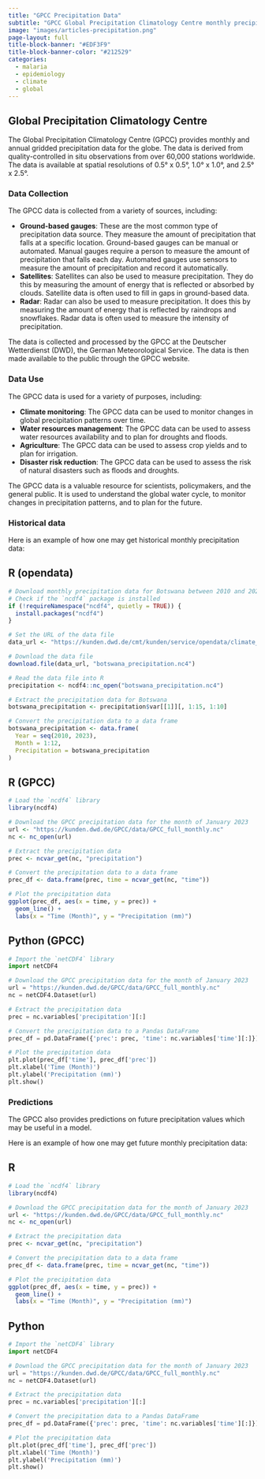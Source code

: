 ```yaml
---
title: "GPCC Precipitation Data"
subtitle: "GPCC Global Precipitation Climatology Centre monthly precipitation dataset from 1891-present is calculated from global station data."
image: "images/articles-precipitation.png"
page-layout: full
title-block-banner: "#EDF3F9"
title-block-banner-color: "#212529"
categories:
  - malaria
  - epidemiology
  - climate
  - global
---
```


## Global Precipitation Climatology Centre

The Global Precipitation Climatology Centre (GPCC) provides monthly and annual gridded precipitation data for the globe. The data is derived from quality-controlled in situ observations from over 60,000 stations worldwide. The data is available at spatial resolutions of 0.5° x 0.5°, 1.0° x 1.0°, and 2.5° x 2.5°.

### Data Collection
The GPCC data is collected from a variety of sources, including:

* **Ground-based gauges**: These are the most common type of precipitation data source. They measure the amount of precipitation that falls at a specific location. Ground-based gauges can be manual or automated. Manual gauges require a person to measure the amount of precipitation that falls each day. Automated gauges use sensors to measure the amount of precipitation and record it automatically.
* **Satellites**: Satellites can also be used to measure precipitation. They do this by measuring the amount of energy that is reflected or absorbed by clouds. Satellite data is often used to fill in gaps in ground-based data.
* **Radar**: Radar can also be used to measure precipitation. It does this by measuring the amount of energy that is reflected by raindrops and snowflakes. Radar data is often used to measure the intensity of precipitation.

The data is collected and processed by the GPCC at the Deutscher Wetterdienst (DWD), the German Meteorological Service. The data is then made available to the public through the GPCC website.

### Data Use
The GPCC data is used for a variety of purposes, including:

* **Climate monitoring**: The GPCC data can be used to monitor changes in global precipitation patterns over time.
* **Water resources management**: The GPCC data can be used to assess water resources availability and to plan for droughts and floods.
* **Agriculture**: The GPCC data can be used to assess crop yields and to plan for irrigation.
* **Disaster risk reduction**: The GPCC data can be used to assess the risk of natural disasters such as floods and droughts.

The GPCC data is a valuable resource for scientists, policymakers, and the general public. It is used to understand the global water cycle, to monitor changes in precipitation patterns, and to plan for the future.

### Historical data

Here is an example of how one may get historical monthly precipitation data:

::: panel-tabset
## R (opendata)

``` r
# Download monthly precipitation data for Botswana between 2010 and 2023
# Check if the `ncdf4` package is installed
if (!requireNamespace("ncdf4", quietly = TRUE)) {
  install.packages("ncdf4")
}

# Set the URL of the data file
data_url <- "https://kunden.dwd.de/cmt/kunden/service/opendata/climate_timeseries/gridded/precipitation/africa/monthly/africa_prec_mon_grid_africa_full.nc4"

# Download the data file
download.file(data_url, "botswana_precipitation.nc4")

# Read the data file into R
precipitation <- ncdf4::nc_open("botswana_precipitation.nc4")

# Extract the precipitation data for Botswana
botswana_precipitation <- precipitation$var[[1]][, 1:15, 1:10]

# Convert the precipitation data to a data frame
botswana_precipitation <- data.frame(
  Year = seq(2010, 2023),
  Month = 1:12,
  Precipitation = botswana_precipitation
)
```

## R (GPCC)

``` r
# Load the `ncdf4` library
library(ncdf4)

# Download the GPCC precipitation data for the month of January 2023
url <- "https://kunden.dwd.de/GPCC/data/GPCC_full_monthly.nc"
nc <- nc_open(url)

# Extract the precipitation data
prec <- ncvar_get(nc, "precipitation")

# Convert the precipitation data to a data frame
prec_df <- data.frame(prec, time = ncvar_get(nc, "time"))

# Plot the precipitation data
ggplot(prec_df, aes(x = time, y = prec)) +
  geom_line() +
  labs(x = "Time (Month)", y = "Precipitation (mm)")
```

## Python (GPCC)

``` python
# Import the `netCDF4` library
import netCDF4

# Download the GPCC precipitation data for the month of January 2023
url = "https://kunden.dwd.de/GPCC/data/GPCC_full_monthly.nc"
nc = netCDF4.Dataset(url)

# Extract the precipitation data
prec = nc.variables['precipitation'][:]

# Convert the precipitation data to a Pandas DataFrame
prec_df = pd.DataFrame({'prec': prec, 'time': nc.variables['time'][:]})

# Plot the precipitation data
plt.plot(prec_df['time'], prec_df['prec'])
plt.xlabel('Time (Month)')
plt.ylabel('Precipitation (mm)')
plt.show()
```
:::

### Predictions

The GPCC also provides predictions on future precipitation values which may be useful in a model.

Here is an example of how one may get future monthly precipitation data:

::: panel-tabset
## R

``` r
# Load the `ncdf4` library
library(ncdf4)

# Download the GPCC precipitation data for the month of January 2023
url <- "https://kunden.dwd.de/GPCC/data/GPCC_full_monthly.nc"
nc <- nc_open(url)

# Extract the precipitation data
prec <- ncvar_get(nc, "precipitation")

# Convert the precipitation data to a data frame
prec_df <- data.frame(prec, time = ncvar_get(nc, "time"))

# Plot the precipitation data
ggplot(prec_df, aes(x = time, y = prec)) +
  geom_line() +
  labs(x = "Time (Month)", y = "Precipitation (mm)")
```

## Python

``` python
# Import the `netCDF4` library
import netCDF4

# Download the GPCC precipitation data for the month of January 2023
url = "https://kunden.dwd.de/GPCC/data/GPCC_full_monthly.nc"
nc = netCDF4.Dataset(url)

# Extract the precipitation data
prec = nc.variables['precipitation'][:]

# Convert the precipitation data to a Pandas DataFrame
prec_df = pd.DataFrame({'prec': prec, 'time': nc.variables['time'][:]})

# Plot the precipitation data
plt.plot(prec_df['time'], prec_df['prec'])
plt.xlabel('Time (Month)')
plt.ylabel('Precipitation (mm)')
plt.show()
```
:::

